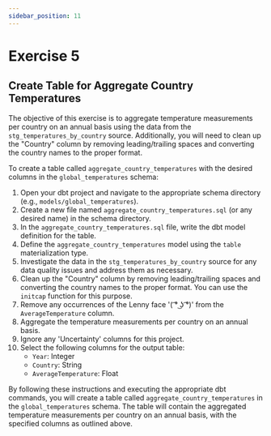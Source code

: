 ```yaml
---
sidebar_position: 11
---
```


# Exercise 5

## Create Table for Aggregate Country Temperatures

The objective of this exercise is to aggregate temperature measurements per country on an annual basis using the data from the `stg_temperatures_by_country` source. Additionally, you will need to clean up the "Country" column by removing leading/trailing spaces and converting the country names to the proper format.

To create a table called `aggregate_country_temperatures` with the desired columns in the `global_temperatures` schema:

1. Open your dbt project and navigate to the appropriate schema directory (e.g., `models/global_temperatures`).
2. Create a new file named `aggregate_country_temperatures.sql` (or any desired name) in the schema directory.
3. In the `aggregate_country_temperatures.sql` file, write the dbt model definition for the table.
4. Define the `aggregate_country_temperatures` model using the `table` materialization type.
5. Investigate the data in the `stg_temperatures_by_country` source for any data quality issues and address them as necessary.
6. Clean up the "Country" column by removing leading/trailing spaces and converting the country names to the proper format. You can use the `initcap` function for this purpose.
7. Remove any occurrences of the Lenny face '( ͡° ͜ʖ ͡°)' from the `AverageTemperature` column.
8. Aggregate the temperature measurements per country on an annual basis.
9. Ignore any 'Uncertainty' columns for this project.
10. Select the following columns for the output table:
    - `Year`: Integer
    - `Country`: String
    - `AverageTemperature`: Float

By following these instructions and executing the appropriate dbt commands, you will create a table called `aggregate_country_temperatures` in the `global_temperatures` schema. The table will contain the aggregated temperature measurements per country on an annual basis, with the specified columns as outlined above.
